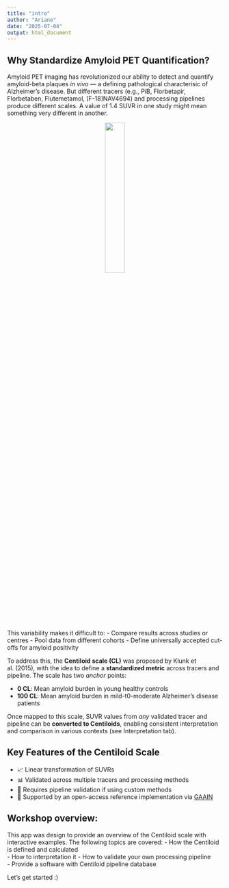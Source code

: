 ```yaml
---
title: "intro"
author: "Ariane"
date: "2025-07-04"
output: html_document
---
```


## Why Standardize Amyloid PET Quantification?

Amyloid PET imaging has revolutionized our ability to detect and quantify amyloid-beta plaques *in vivo* — a defining pathological characterisic of Alzheimer's disease. But different tracers (e.g., PiB, Florbetapir, Florbetaben, Flutemetamol, [F-18]NAV4694) and processing pipelines produce different scales. A value of 1.4 SUVR in one study might mean something very different in another.

<div style="text-align: center;">
  <img src="images/ref_reg.jpg" style="width:30%;" />
</div>

This variability makes it difficult to:
- Compare results across studies or centres
- Pool data from different cohorts
- Define universally accepted cut-offs for amyloid positivity

To address this, the **Centiloid scale (CL)** was proposed by Klunk et al. (2015), with the idea to define a **standardized metric** across tracers and pipeline. The scale has two *anchor* points:

- **0 CL**: Mean amyloid burden in young healthy controls  
- **100 CL**: Mean amyloid burden in mild-t0-moderate Alzheimer's disease patients

Once mapped to this scale, SUVR values from *any* validated tracer and pipeline can be **converted to Centiloids**, enabling consistent interpretation and comparison in various contexts (see Interpretation tab).

## Key Features of the Centiloid Scale

- 📈 Linear transformation of SUVRs  
- 📊 Validated across multiple tracers and processing methods  
- 🔧 Requires pipeline validation if using custom methods  
- 🔗 Supported by an open-access reference implementation via [GAAIN](https://www.gaain.org/centiloid-project)

## Workshop overview:

This app was design to provide an overview of the Centiloid scale with interactive examples.
The following topics are covered:
- How the Centiloid is defined and calculated  
- How to interpretation it
- How to validate your own processing pipeline  
- Provide a software with Centiloid pipeline database

Let’s get started :)

